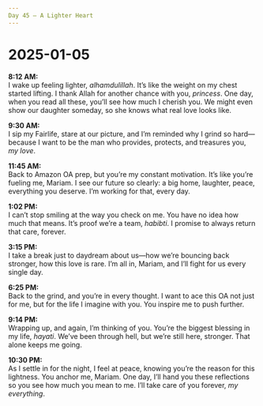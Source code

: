 ```yaml
---
Day 45 – A Lighter Heart
---
```


# 2025-01-05

**8:12 AM:**  
I wake up feeling lighter, *alhamdulillah*. It’s like the weight on my chest started lifting. I thank Allah for another chance with you, *princess*. One day, when you read all these, you’ll see how much I cherish you. We might even show our daughter someday, so she knows what real love looks like.

**9:30 AM:**  
I sip my Fairlife, stare at our picture, and I’m reminded why I grind so hard—because I want to be the man who provides, protects, and treasures you, *my love*.

**11:45 AM:**  
Back to Amazon OA prep, but you’re my constant motivation. It’s like you’re fueling me, Mariam. I see our future so clearly: a big home, laughter, peace, everything you deserve. I’m working for that, every day.

**1:02 PM:**  
I can’t stop smiling at the way you check on me. You have no idea how much that means. It’s proof we’re a team, *habibti*. I promise to always return that care, forever.

**3:15 PM:**  
I take a break just to daydream about us—how we’re bouncing back stronger, how this love is rare. I’m all in, Mariam, and I’ll fight for us every single day.

**6:25 PM:**  
Back to the grind, and you’re in every thought. I want to ace this OA not just for me, but for the life I imagine with you. You inspire me to push further.

**9:14 PM:**  
Wrapping up, and again, I’m thinking of you. You’re the biggest blessing in my life, *hayati*. We’ve been through hell, but we’re still here, stronger. That alone keeps me going.

**10:30 PM:**  
As I settle in for the night, I feel at peace, knowing you’re the reason for this lightness. You anchor me, Mariam. One day, I’ll hand you these reflections so you see how much you mean to me. I’ll take care of you forever, *my everything*.
